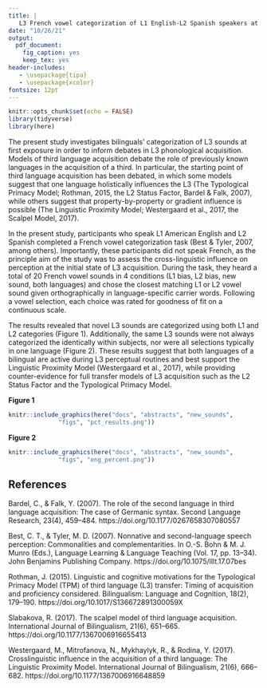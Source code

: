 ```yaml
---
title: |
   L3 French vowel categorization of L1 English-L2 Spanish speakers at absolute first exposure
date: "10/26/21"
output: 
  pdf_document: 
    fig_caption: yes
    keep_tex: yes
header-includes:
   - \usepackage{tipa}
   - \usepackage{xcolor}
fontsize: 12pt
---
```


```r
knitr::opts_chunk$set(echo = FALSE)
library(tidyverse)
library(here)
```

The present study investigates bilinguals' categorization of L3 sounds at first exposure in order to inform debates in L3 phonological acquisition.
Models of third language acquisition debate the role of previously known languages in the acquisition of a third. 
In particular, the starting point of third language acquisition has been debated, in which some models suggest that one language holistically influences the L3 (The Typological Primacy Model; Rothman, 2015, the L2 Status Factor, Bardel & Falk, 2007), while others suggest that property-by-property or gradient influence is possible (The Linguistic Proximity Model; Westergaard et al., 2017, the Scalpel Model, 2017). 

In the present study, participants who speak L1 American English and L2 Spanish completed a French vowel categorization task (Best & Tyler, 2007, among others).
Importantly, these participants did not speak French, as the principle aim of the study was to assess the cross-linguistic influence on perception at the initial state of L3 acquisition.
During the task, they heard a total of 20 French vowel sounds in 4 conditions (L1 bias, L2 bias, new sound, both languages) and chose the closest matching L1 or L2 vowel sound given orthographically in language-specific carrier words. 
Following a vowel selection, each choice was rated for goodness of fit on a continuous scale. 

The results revealed that novel L3 sounds are categorized using both L1 and L2 categories (Figure 1). 
Additionally, the same L3 sounds were not always categorized the identically within subjects, nor were all selections typically in one language (Figure 2). 
These results suggest that both languages of a bilingual are active during L3 perceptual routines and best support the Linguistic Proximity Model (Westergaard et al., 2017), while providing counter-evidence for full transfer models of L3 acquisition such as the L2 Status Factor and the Typological Primacy Model. 

\newpage

**Figure 1**
```r
knitr::include_graphics(here("docs", "abstracts", "new_sounds", 
              "figs", "pct_results.png"))
```

**Figure 2**
```r
knitr::include_graphics(here("docs", "abstracts", "new_sounds", 
              "figs", "eng_percent.png"))
```

## References
\begingroup
\setlength{\parindent}{-0.5in}
\setlength{\leftskip}{0.5in}
\phantom{.} 
\textcolor{white}{\\} 
\vspace{-0.5in}

Bardel, C., \& Falk, Y. (2007). The role of the second language in third language acquisition: The case of Germanic syntax. Second Language Research, 23(4), 459–484. https://doi.org/10.1177/0267658307080557

Best, C. T., \& Tyler, M. D. (2007). Nonnative and second-language speech perception: Commonalities and complementarities. In O.-S. Bohn \& M. J. Munro (Eds.), Language Learning \& Language Teaching (Vol. 17, pp. 13–34). John Benjamins Publishing Company. https://doi.org/10.1075/lllt.17.07bes

Rothman, J. (2015). Linguistic and cognitive motivations for the Typological Primacy Model (TPM) of third language (L3) transfer: Timing of acquisition and proficiency considered. Bilingualism: Language and Cognition, 18(2), 179–190. https://doi.org/10.1017/S136672891300059X

Slabakova, R. (2017). The scalpel model of third language acquisition. International Journal of Bilingualism, 21(6), 651–665. https://doi.org/10.1177/1367006916655413

Westergaard, M., Mitrofanova, N., Mykhaylyk, R., \& Rodina, Y. (2017). Crosslinguistic influence in the acquisition of a third language: The Linguistic Proximity Model. International Journal of Bilingualism, 21(6), 666–682. https://doi.org/10.1177/1367006916648859

\endgroup
